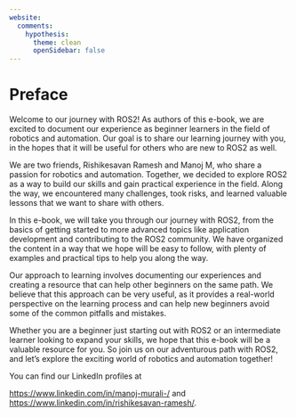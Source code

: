 ```yaml
---
website:
  comments: 
    hypothesis:
      theme: clean
      openSidebar: false
---
```





# Preface {.unnumbered}

Welcome to our journey with ROS2! As authors of this e-book, we are excited to document our experience as beginner learners in the field of robotics and automation. Our goal is to share our learning journey with you, in the hopes that it will be useful for others who are new to ROS2 as well.

We are two friends, Rishikesavan Ramesh and Manoj M, who share a passion for robotics and automation. Together, we decided to explore ROS2 as a way to build our skills and gain practical experience in the field. Along the way, we encountered many challenges, took risks, and learned valuable lessons that we want to share with others.

In this e-book, we will take you through our journey with ROS2, from the basics of getting started to more advanced topics like application development and contributing to the ROS2 community. We have organized the content in a way that we hope will be easy to follow, with plenty of examples and practical tips to help you along the way.

Our approach to learning involves documenting our experiences and creating a resource that can help other beginners on the same path. We believe that this approach can be very useful, as it provides a real-world perspective on the learning process and can help new beginners avoid some of the common pitfalls and mistakes.

Whether you are a beginner just starting out with ROS2 or an intermediate learner looking to expand your skills, we hope that this e-book will be a valuable resource for you. So join us on our adventurous path with ROS2, and let's explore the exciting world of robotics and automation together!

You can find our LinkedIn profiles at 

[https://www.linkedin.com/in/manoj-murali-/](https://www.linkedin.com/in/manoj-murali-/) and [https://www.linkedin.com/in/rishikesavan-ramesh/](https://www.linkedin.com/in/rishikesavan-ramesh/).
